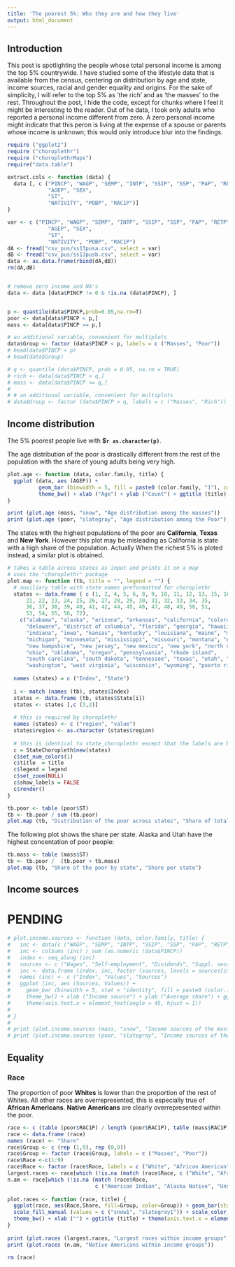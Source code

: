 ```yaml
---
title: 'The poorest 5%: Who they are and how they live'
output: html_document
---
```


## Introduction
This post is spotlighting the people whose total personal income is among the top 5% countrywide. I have studied some of the lifestyle data that is available from the census, centering on distribution by age and state, income sources, racial and gender equality and origins. For the sake of simplicity, I will refer to the top 5% as 'the rich' and as 'the masses' to the rest. Throughout the post, I hide the code, except for chunks where I feel it might be interesting to the reader. Out of he data, I took only adults who reported a personal income different from zero. A zero personal income might indicate that this peron is living at the expense of a spouse or parents whose income is unknown; this would only introduce blur into the findings.

```r
require ("ggplot2")
require ("choroplethr")
require ("choroplethrMaps")
require("data.table")
```
```r
extract.cols <- function (data) {
  data [, c ("PINCP", "WAGP", "SEMP", "INTP", "SSIP", "SSP", "PAP", "RETP", "OIP",
             "AGEP", "SEX",
             "ST",
             "NATIVITY", "POBP", "RAC1P")]
}

var <- c ("PINCP", "WAGP", "SEMP", "INTP", "SSIP", "SSP", "PAP", "RETP", "OIP",
             "AGEP", "SEX",
             "ST",
             "NATIVITY", "POBP", "RAC1P")
dA <- fread("csv_pus/ss13pusa.csv", select = var)
dB <- fread("csv_pus/ss13pusb.csv", select = var)
data <- as.data.frame(rbind(dA,dB))
rm(dA,dB)


# remove zero income and NA's
data <- data [data$PINCP != 0 & !is.na (data$PINCP), ]


p <- quantile(data$PINCP,prob=0.05,na.rm=T)
poor <- data[data$PINCP < p,]
mass <- data[data$PINCP >= p,]

# an additional variable, convenient for multiplots
data$Group <- factor (data$PINCP < p, labels = c ("Masses", "Poor"))
# head(data$PINCP < p)
# head(data$Group)

# q <- quantile (data$PINCP, prob = 0.95, na.rm = TRUE)
# rich <- data[data$PINCP > q,]
# mass <- data[data$PINCP <= q,]
# 
# # an additional variable, convenient for multiplots
# data$Group <- factor (data$PINCP > q, labels = c ("Masses", "Rich"))
```

## Income distribution
The 5% poorest people live with **$`r as.character(p)`**.

The age distribution of the poor is drastically different from the rest of the population with the share of young adults being very high.

```r
plot.age <- function (data, color.family, title) {
  ggplot (data, aes (AGEP)) +
          geom_bar (binwidth = 5, fill = paste0 (color.family, "1"), color = paste0 (color.family, "3")) +
          theme_bw() + xlab ("Age") + ylab ("Count") + ggtitle (title)
}

print (plot.age (mass, "snow", "Age distribution among the masses"))
print (plot.age (poor, "slategray", "Age distribution among the Poor"))
```

The states with the highest populations of the poor are **California**, **Texas** and **New York**. However this plot may be misleading as California is state with a high share of the population. Actually When the richest 5% is ploted instead, a similar plot is obtained. 

```r
# takes a table across states as input and prints it on a map
# uses the "choroplethr" package
plot.map <- function (tb, title = "", legend = "") {
  # auxiliary table with state names preformatted for choroplethr
  states <- data.frame ( c (1, 2, 4, 5, 6, 8, 9, 10, 11, 12, 13, 15, 16, 17, 18, 19, 20,
      21, 22, 23, 24, 25, 26, 27, 28, 29, 30, 31, 32, 33, 34, 35,
      36, 37, 38, 39, 40, 41, 42, 44, 45, 46, 47, 48, 49, 50, 51,
      53, 54, 55, 56, 72),
    c("alabama", "alaska", "arizona", "arkansas", "california", "colorado", "connecticut",
      "delaware", "district of columbia", "florida", "georgia", "hawaii", "idaho", "illinois",
      "indiana", "iowa", "kansas", "kentucky", "louisiana", "maine", "maryland", "massachusetts",
      "michigan", "minnesota", "mississippi", "missouri", "montana", "nebraska", "nevada",
      "new hampshire", "new jersey", "new mexico", "new york", "north carolina", "north dakota",
      "ohio", "oklahoma", "oregon", "pennsylvania", "rhode island",
      "south carolina", "south dakota", "tennessee", "texas", "utah", "vermont", "virginia",
      "washington", "west virginia", "wisconsin", "wyoming", "puerto rico"))
      
  names (states) = c ("Index", "State")
  
  i <- match (names (tb), states$Index)
  states <- data.frame (tb, states$State[i])
  states <- states [,c (3,2)]
  
  # this is required by choroplethr
  names (states) <- c ("region", "value")
  states$region <- as.character (states$region)
  
  # this is identical to state_choroplethr except that the labels are being removed
  c = StateChoropleth$new(states)
  c$set_num_colors(1)
  c$title  = title
  c$legend = legend
  c$set_zoom(NULL)
  c$show_labels = FALSE
  c$render()
}
```
```r
tb.poor <- table (poor$ST)
tb <- tb.poor / sum (tb.poor)
plot.map (tb, "Distribution of the poor across states", "Share of total")
```

The following plot shows the share per state. Alaska and Utah have the highest concentation of poor people:

```r
tb.mass <- table (mass$ST)
tb <- tb.poor /  (tb.poor + tb.mass)
plot.map (tb, "Share of the poor by state", "Share per state")
```

## Income sources

# PENDING

```r
# plot.income.sources <- function (data, color.family, title) {
#   inc <- data[c ("WAGP", "SEMP", "INTP", "SSIP", "SSP", "PAP", "RETP", "OIP")]
#   inc <- colSums (inc) / sum (as.numeric (data$PINCP))
#   index <- seq_along (inc)
#   sources <- c ("Wages", "Self-employment", "Dividends", "Suppl. security", "Social security", "Public assistance", "Retirement", "Other")
#   inc <- data.frame (index, inc, factor (sources, levels = sources[index]))
#   names (inc) <- c ("Index", "Values", "Sources")
#   ggplot (inc, aes (Sources, Values)) +
#     geom_bar (binwidth = 5, stat = "identity", fill = paste0 (color.family, "1"), color = paste0 (color.family, "3")) +
#     theme_bw() + xlab ("Income source") + ylab ("Average share") + ggtitle (title) +
#     theme(axis.text.x = element_text(angle = 45, hjust = 1))
#   
# }
# 
# print (plot.income.sources (mass, "snow", "Income sources of the masses"))
# print (plot.income.sources (poor, "slategray", "Income sources of the poor"))
```

## Equality

### Race

The proportion of poor **Whites** is lower than the proportion of the rest of Whites. All other races are overrepresented, this is especially true of **African Americans**. **Native Americans** are clearly overrepresented within the poor. 

```r
race <- c (table (poor$RAC1P) / length (poor$RAC1P), table (mass$RAC1P) / length (mass$RAC1P))
race <- data.frame (race)
names (race) <- "Share"
race$Group <- c (rep (1,9), rep (0,9))
race$Group <- factor (race$Group, labels = c ("Masses", "Poor"))
race$Race <-c(1:9) 
race$Race <- factor (race$Race, labels = c ("White", "African American", "American Indian", "Alaska Native", "Unspecified Native", "Asian", "Hawaiian Native", "Other", "Multiple"))
largest.races <- race[which (!is.na (match (race$Race, c ("White", "African American", "Asian", "Other", "Multiple")))),]
n.am <- race[which (!is.na (match (race$Race,
                            c ("American Indian", "Alaska Native", "Unspecified Native", "Hawaiian Native")))),]
  
plot.races <- function (race, title) {
  ggplot(race, aes(Race,Share, fill=Group, color=Group)) + geom_bar(stat="identity",position="dodge") +
  scale_fill_manual (values = c ("snow1", "slategray1")) + scale_color_manual (values = c ("snow3", "slategray3"))+
  theme_bw() + xlab ("") + ggtitle (title) + theme(axis.text.x = element_text(angle = 45, hjust = 1))
}
  
print (plot.races (largest.races, "Largest races within income groups"))
print (plot.races (n.am, "Native Americans within income groups"))

rm (race)
```

